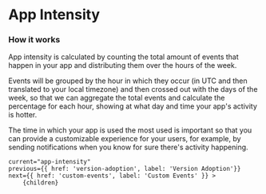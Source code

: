 
# App Intensity

### How it works

App intensity is calculated by counting the total amount of events that happen in your app and distributing them over the hours of the week.

Events will be grouped by the hour in which they occur (in UTC and then translated to your local timezone) and then crossed out with the days of the week,
so that we can aggregate the total events and calculate the percentage for each hour, showing at what day and time your app's activity is hotter.

The time in which your app is used the most used is important so that you can provide a customizable experience for your users,
for example, by sending notifications when you know for sure there's activity happening.

<DocImage src="/docs/app-intensity.png" width="502" height="260" smallImage/>

    current="app-intensity"
    previous={{ href: 'version-adoption', label: 'Version Adoption'}}
    next={{ href: 'custom-events', label: 'Custom Events' }} >
        {children}
</DocLayout>
